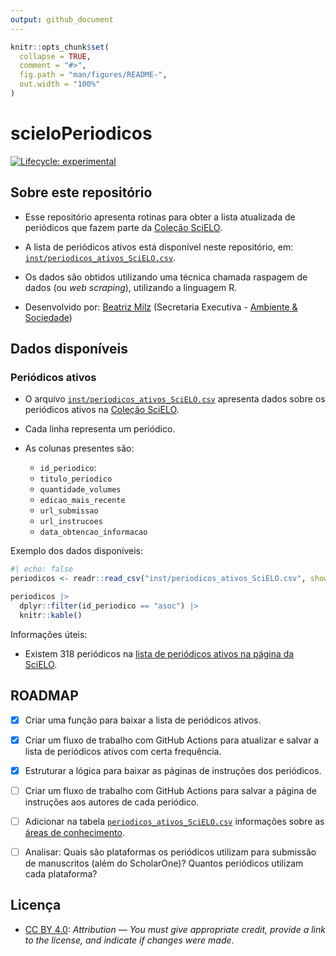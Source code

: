 ```yaml
---
output: github_document
---
```


<!-- README.md is generated from README.Rmd. Please edit that file -->

```r
knitr::opts_chunk$set(
  collapse = TRUE,
  comment = "#>",
  fig.path = "man/figures/README-",
  out.width = "100%"
)
```

# scieloPeriodicos

<!-- badges: start -->
[![Lifecycle: experimental](https://img.shields.io/badge/lifecycle-experimental-orange.svg)](https://lifecycle.r-lib.org/articles/stages.html#experimental)
<!-- badges: end -->

## Sobre este repositório

- Esse repositório apresenta rotinas para obter a lista atualizada de periódicos que fazem parte da [Coleção SciELO](https://www.scielo.br/journals/alpha?status=current).

- A lista de periódicos ativos está disponível neste repositório, em: [`inst/periodicos_ativos_SciELO.csv`](https://github.com/beatrizmilz/scieloPeriodicos/blob/main/inst/periodicos_ativos_SciELO.csv).

- Os dados são obtidos utilizando uma técnica chamada raspagem de dados (ou *web scraping*), utilizando a linguagem R.

- Desenvolvido por: [Beatriz Milz](https://github.com/beatrizmilz) (Secretaria Executiva - [Ambiente & Sociedade](https://www.scielo.br/asoc))

## Dados disponíveis

### Periódicos ativos

- O arquivo [`inst/periodicos_ativos_SciELO.csv`](https://github.com/beatrizmilz/scieloPeriodicos/blob/main/inst/periodicos_ativos_SciELO.csv) apresenta dados sobre os periódicos ativos na [Coleção SciELO](https://www.scielo.br/journals/alpha?status=current). 

- Cada linha representa um periódico.

- As colunas presentes são:
  - `id_periodico`:
  - `titulo_periodico`
  - `quantidade_volumes`
  - `edicao_mais_recente`
  - `url_submissao`
  - `url_instrucoes`
  - `data_obtencao_informacao`

Exemplo dos dados disponíveis:

```r
#| echo: false
periodicos <- readr::read_csv("inst/periodicos_ativos_SciELO.csv", show_col_types = FALSE)

periodicos |>
  dplyr::filter(id_periodico == "asoc") |> 
  knitr::kable()
```


Informações úteis:

- Existem 318 periódicos na [lista de periódicos ativos na página da SciELO](https://www.scielo.br/journals/alpha?status=current).


## ROADMAP

- [x] Criar uma função para baixar a lista de periódicos ativos.

- [x] Criar um fluxo de trabalho com GitHub Actions para atualizar e salvar a lista de periódicos ativos com certa frequência.

- [x] Estruturar a lógica para baixar as páginas de instruções dos periódicos.

- [ ] Criar um fluxo de trabalho com GitHub Actions para salvar a página de instruções aos autores de cada periódico.

- [ ] Adicionar na tabela [`periodicos_ativos_SciELO.csv`](https://github.com/beatrizmilz/scieloPeriodicos/blob/main/inst/periodicos_ativos_SciELO.csv) informações sobre as [áreas de conhecimento](https://www.scielo.br/journals/thematic?status=current&filter=areas).

- [ ] Analisar: Quais são plataformas os periódicos utilizam para submissão de manuscritos (além do ScholarOne)? Quantos periódicos utilizam cada plataforma?

## Licença

- [CC BY 4.0](https://creativecommons.org/licenses/by/4.0/): *Attribution — You must give appropriate credit, provide a link to the license, and indicate if changes were made*. 


